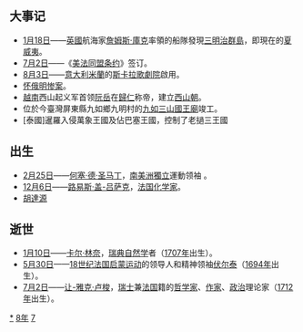 {{yearTOC|1778|清'''[[乾隆|乾隆]]四十三年'''；越南后黎朝'''[[景興|景興]]三十九年'''，西山朝'''[[泰德_(年号)|泰德]]元年'''；日本'''[[安永_(後桃園天皇)|安永]]七年'''}}
== 大事记 ==
* [[1月18日|1月18日]]——[[英國|英國]]航海家[[詹姆斯·庫克|詹姆斯·庫克]]率領的船隊發現[[三明治群島|三明治群島]]，即現在的[[夏威夷|夏威夷]]。
* [[7月2日|7月2日]]——《[[美法同盟条约|美法同盟条约]]》签订。
* [[8月3日|8月3日]]——[[意大利|意大利]][[米蘭|米蘭]]的[[斯卡拉大劇院|斯卡拉歌劇院]]啟用。
* [[怀俄明惨案|怀俄明惨案]]。
* [[越南|越南]]西山起义军首领[[阮岳|阮岳]]在[[歸仁市|歸仁]]称帝，建立[[西山朝|西山朝]]。
*位於今臺灣屏東縣九如鄉九明村的[[九如三山國王廟|九如三山國王廟]]竣工。
*[泰國]暹羅入侵萬象王國及佔巴塞王國，控制了老撾三王國

== 出生 ==
* [[2月25日|2月25日]]——[[何塞·德·圣马丁|何塞·德·圣马丁]]，[[南美洲|南美洲]][[獨立|獨立]]運動领袖 。
* [[12月6日|12月6日]]——[[约瑟夫·路易·盖-吕萨克|路易斯·盖-吕萨克]]，[[法国|法国]][[化学家|化学家]]。
* [[胡達源|胡達源]]

== 逝世 ==
{{Wikisource year mention}}
* [[1月10日|1月10日]]——[[卡尔·林奈|卡尔·林奈]]，[[瑞典|瑞典]][[自然学|自然学]]者（[[1707年|1707年]]出生）。
* [[5月30日|5月30日]]——[[18世纪|18世纪]][[法国|法国]][[啟蒙時代|启蒙运动]]的领导人和精神领袖[[伏爾泰|伏尔泰]]（[[1694年|1694年]]出生）。
* [[7月2日|7月2日]]——[[让-雅克·卢梭|让-雅克·卢梭]]，[[瑞士|瑞士]]兼[[法国|法国]]籍的[[哲学家|哲学家]]、[[作家|作家]]、[[政治|政治]]理论家（[[1712年|1712年]]出生）。

[[Category:1778年|*]]
[[Category:1770年代|8年]]
[[Category:18世纪各年|7]]